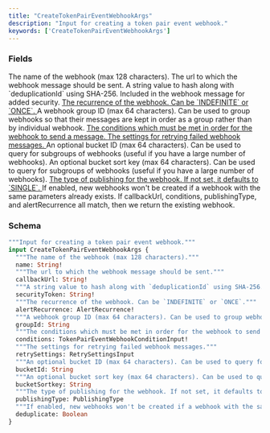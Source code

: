 ```yaml
---
title: "CreateTokenPairEventWebhookArgs"
description: "Input for creating a token pair event webhook."
keywords: ['CreateTokenPairEventWebhookArgs']
---
```


### Fields

<ResponseField name="name" type="String!" required>
  The name of the webhook (max 128 characters).
</ResponseField>

<ResponseField name="callbackUrl" type="String!" required>
  The url to which the webhook message should be sent.
</ResponseField>

<ResponseField name="securityToken" type="String!" required>
  A string value to hash along with `deduplicationId` using SHA-256. Included in the webhook message for added security.
</ResponseField>

<a href="/api-reference/types/alertrecurrence">
  <ResponseField name="alertRecurrence" type="AlertRecurrence!" required>
    The recurrence of the webhook. Can be `INDEFINITE` or `ONCE`.
  </ResponseField>
</a>

<ResponseField name="groupId" type="String">
  A webhook group ID (max 64 characters). Can be used to group webhooks so that their messages are kept in order as a group rather than by individual webhook.
</ResponseField>

<a href="/api-reference/types/tokenpaireventwebhookconditioninput">
  <ResponseField name="conditions" type="TokenPairEventWebhookConditionInput!" required>
    The conditions which must be met in order for the webhook to send a message.
  </ResponseField>
</a>

<a href="/api-reference/types/retrysettingsinput">
  <ResponseField name="retrySettings" type="RetrySettingsInput">
    The settings for retrying failed webhook messages.
  </ResponseField>
</a>

<ResponseField name="bucketId" type="String">
  An optional bucket ID (max 64 characters). Can be used to query for subgroups of webhooks (useful if you have a large number of webhooks).
</ResponseField>

<ResponseField name="bucketSortkey" type="String">
  An optional bucket sort key (max 64 characters). Can be used to query for subgroups of webhooks (useful if you have a large number of webhooks).
</ResponseField>

<a href="/api-reference/types/publishingtype">
  <ResponseField name="publishingType" type="PublishingType">
    The type of publishing for the webhook. If not set, it defaults to `SINGLE`.
  </ResponseField>
</a>

<ResponseField name="deduplicate" type="Boolean">
  If enabled, new webhooks won't be created if a webhook with the same parameters already exists. If callbackUrl, conditions, publishingType, and alertRecurrence all match, then we return the existing webhook.
</ResponseField>

### Schema


```graphql 
"""Input for creating a token pair event webhook."""
input CreateTokenPairEventWebhookArgs {
  """The name of the webhook (max 128 characters)."""
  name: String!
  """The url to which the webhook message should be sent."""
  callbackUrl: String!
  """A string value to hash along with `deduplicationId` using SHA-256. Included in the webhook message for added security."""
  securityToken: String!
  """The recurrence of the webhook. Can be `INDEFINITE` or `ONCE`."""
  alertRecurrence: AlertRecurrence!
  """A webhook group ID (max 64 characters). Can be used to group webhooks so that their messages are kept in order as a group rather than by individual webhook."""
  groupId: String
  """The conditions which must be met in order for the webhook to send a message."""
  conditions: TokenPairEventWebhookConditionInput!
  """The settings for retrying failed webhook messages."""
  retrySettings: RetrySettingsInput
  """An optional bucket ID (max 64 characters). Can be used to query for subgroups of webhooks (useful if you have a large number of webhooks)."""
  bucketId: String
  """An optional bucket sort key (max 64 characters). Can be used to query for subgroups of webhooks (useful if you have a large number of webhooks)."""
  bucketSortkey: String
  """The type of publishing for the webhook. If not set, it defaults to `SINGLE`."""
  publishingType: PublishingType
  """If enabled, new webhooks won't be created if a webhook with the same parameters already exists. If callbackUrl, conditions, publishingType, and alertRecurrence all match, then we return the existing webhook."""
  deduplicate: Boolean
}
```
